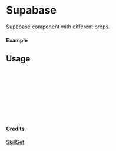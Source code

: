 
<Meta of={Supabase} title="SkillSet/Supabase" />

# Supabase

Supabase component with different props.

#### Example

<Canvas of={Supabase.Primary} />

## Usage

```ts
import { Supabase } from "yadl-ui";

const Example = () => {
  return (
      <Supabase />
  );
};

export default Example;
```

#### Credits
[SkillSet](https://skillicons.dev)
